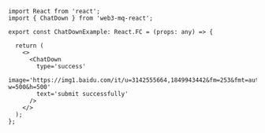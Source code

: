```tsx
import React from 'react';
import { ChatDown } from 'web3-mq-react';

export const ChatDownExample: React.FC = (props: any) => {
  
  return (
    <>
      <ChatDown 
        type='success'
        image='https://img1.baidu.com/it/u=3142555664,1849943442&fm=253&fmt=auto&app=120&f=JPEG?w=500&h=500'
        text='submit successfully'
      />
    </>
  );
}; 
```
